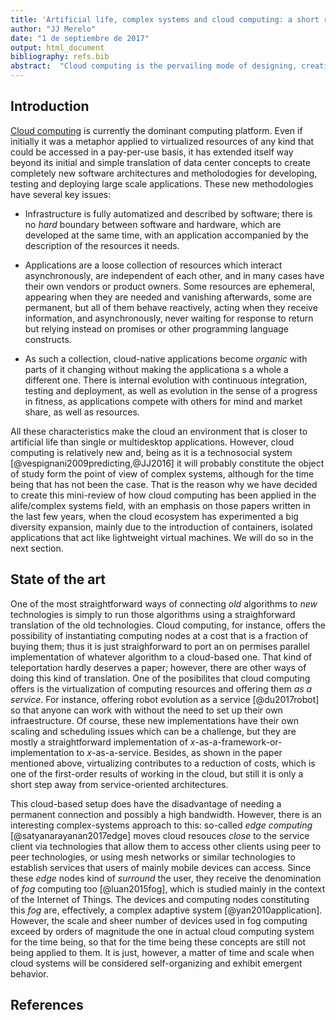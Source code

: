 ```yaml
---
title: 'Artificial life, complex systems and cloud computing: a short review'
author: "JJ Merelo"
date: "1 de septiembre de 2017"
output: html_document
bibliography: refs.bib
abstract:  "Cloud computing is the pervailing mode of designing, creating and deploying complex applications nowadays. Its underlying assumtioms include distributed computing, but also new concepts that need to be incorporated in the different fields. In this short paper we will make a review of how the world of cloud computing has intersected the complex systems and artificial life field, and how it has been used as inspiration for new models or implementation of new and powerful algorithms"
---
```


## Introduction


[Cloud computing](https://en.wikipedia.org/wiki/Cloud_computing) is currently the dominant computing platform. Even if initially it was a metaphor applied to virtualized resources of any kind that could be accessed in a pay-per-use basis, it has extended itself way beyond its initial and simple translation of data center concepts to create completely new software architectures and metholodogies for developing, testing and deploying large scale applications. 
These new methodologies have several key issues:

* Infrastructure is fully automatized and described by software; there is no *hard* boundary between software and hardware, which are developed at the same time, with an application accompanied by the description of the resources it needs. 

* Applications are a loose collection of resources which interact asynchronously, are independent of each other, and in many cases have their own vendors or product owners. Some resources are ephemeral, appearing when they are needed and vanishing afterwards, some are permanent, but all of them behave reactively, acting when they receive information, and asynchronously, never waiting for response to return but relying instead on promises or other programming language constructs.

* As such a collection, cloud-native applications become *organic* with parts of it changing without making the applicationa s a whole a different one. There is internal evolution with continuous integration, testing and deployment, as well as evolution in the sense of a progress in fitness, as applications compete with others for mind and market share, as well as resources.

All these characteristics make the cloud an environment that is closer to artificial life than single or multidesktop applications. However, cloud computing is relatively new and, being as it is a technosocial system [@vespignani2009predicting,@JJ2016] it will probably constitute the object of study form the point of view of complex systems, although for the time being that has not been the case. That is the reason why we have decided to create this mini-review of how cloud computing has been applied in the alife/complex systems field, with an emphasis on those papers written in the last few years, when the cloud ecosystem has experimented a big diversity expansion, mainly due to the introduction of containers, isolated applications that act like lightweight virtual machines. We will do so in the next section.

## State of the art

One of the most straightforward ways of connecting *old* algorithms to *new* technologies is simply to run those algorithms using a straighforward translation of the old technologies. Cloud computing, for instance, offers the possibility of instantiating computing nodes at a cost that is a fraction of buying them; thus it is just straighforward to port an on permises parallel implementation of whatever algorithm to a cloud-based one. That kind of teleportation hardly deserves a paper; however, there are other ways of doing this kind of translation. One of the posibilites that cloud computing offers is the virtualization of computing resources and offering them *as a service*. For instance, offering robot evolution as a service [@du2017robot] so that anyone can work with without the need to set up their own infraestructure. Of course, these new implementations have their own scaling and scheduling issues which can be a challenge, but they are mostly a straightforward implementation of *x*-as-a-framework-or-implementation to *x*-as-a-service. Besides, as shown in the paper mentioned above, virtualizing contributes to a reduction of costs, which is one of the first-order results of working in the cloud, but still it is only a short step away from service-oriented architectures. 

This cloud-based setup does have the disadvantage of needing a permanent connection and possibly a high bandwidth. However, there is an interesting complex-systems approach to this: so-called *edge computing* [@satyanarayanan2017edge] moves cloud resouces *close* to the service client via technologies that allow them to access other clients using peer to peer technologies, or using mesh networks or similar technologies to establish services that users of mainly mobile devices can access. Since these *edge* nodes kind of *surround* the user, they receive the denomination of *fog* computing too [@luan2015fog], which is studied mainly in the context of the Internet of Things. The devices and computing nodes constituting this *fog* are, effectively, a complex adaptive system [@yan2010application]. However, the scale and sheer number of devices used in fog computing exceed by orders of magnitude the one in actual cloud computing system for the time being, so that for the time being these concepts are still not being applied to them. It is just, however, a matter of time and scale when cloud systems will be considered self-organizing and exhibit emergent behavior. 


## References
